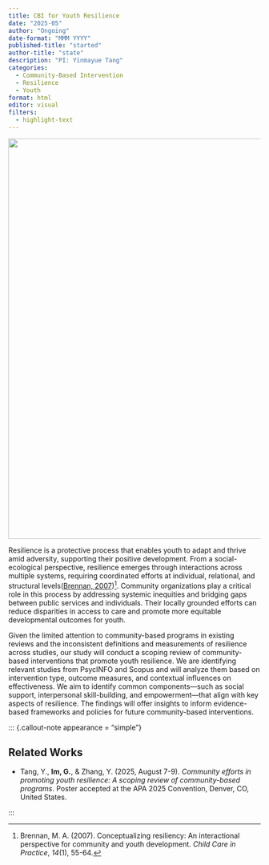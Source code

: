 ```yaml
---
title: CBI for Youth Resilience
date: "2025-05"
author: "Ongoing"
date-format: "MMM YYYY"
published-title: "started"
author-title: "state"
description: "PI: Yinmayue Tang"
categories:
  - Community-Based Intervention
  - Resilience
  - Youth
format: html
editor: visual
filters:
  - highlight-text
---
```


![](youth.jpg){fig-align="center" width="800"}

Resilience is a protective process that enables youth to adapt and thrive amid adversity, supporting their positive development. From a social-ecological perspective, resilience emerges through interactions across multiple systems, requiring coordinated efforts at individual, relational, and structural levels([Brennan, 2007](https://www.tandfonline.com/doi/full/10.1080/13575270701733732))[^1]. Community organizations play a critical role in this process by addressing systemic inequities and bridging gaps between public services and individuals. Their locally grounded efforts can reduce disparities in access to care and promote more equitable developmental outcomes for youth.

[^1]: Brennan, M. A. (2007). Conceptualizing resiliency: An interactional perspective for community and youth development. *Child Care in Practice*, *14*(1), 55-64.

Given the limited attention to community-based programs in existing reviews and the inconsistent definitions and measurements of resilience across studies, our study will conduct a scoping review of community-based interventions that promote youth resilience. We are identifying relevant studies from PsycINFO and Scopus and will analyze them based on intervention type, outcome measures, and contextual influences on effectiveness. We aim to identify common components—such as social support, interpersonal skill-building, and empowerment—that align with key aspects of resilience. The findings will offer insights to inform evidence-based frameworks and policies for future community-based interventions.

::: {.callout-note appearance = "simple"}

## Related Works

-   Tang, Y., **Im, G.**, & Zhang, Y. (2025, August 7-9). *Community efforts in promoting youth resilience: A scoping review of community-based programs*. Poster accepted at the APA 2025 Convention, Denver, CO, United States.

:::
